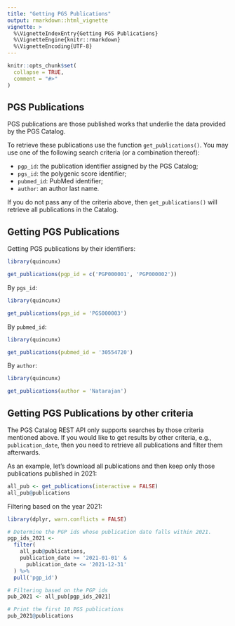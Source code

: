 ```yaml
---
title: "Getting PGS Publications"
output: rmarkdown::html_vignette
vignette: >
  %\VignetteIndexEntry{Getting PGS Publications}
  %\VignetteEngine{knitr::rmarkdown}
  %\VignetteEncoding{UTF-8}
---
```


```r
knitr::opts_chunk$set(
  collapse = TRUE,
  comment = "#>"
)
```

## PGS Publications

PGS publications are those published works that underlie the data provided by
the PGS Catalog.

To retrieve these publications use the function `get_publications()`. You may
use one of the following search criteria (or a combination thereof):

- `pgp_id`: the publication identifier assigned by the PGS Catalog;
- `pgs_id`: the polygenic score identifier;
- `pubmed_id`: PubMed identifier;
- `author`: an author last name.

If you do not pass any of the criteria above, then `get_publications()` will
retrieve all publications in the Catalog.

## Getting PGS Publications

Getting PGS publications by their identifiers:

```r
library(quincunx)

get_publications(pgp_id = c('PGP000001', 'PGP000002'))
```

By `pgs_id`:

```r
library(quincunx)

get_publications(pgs_id = 'PGS000003')
```

By `pubmed_id`:

```r
library(quincunx)

get_publications(pubmed_id = '30554720')
```

By `author`:

```r
library(quincunx)

get_publications(author = 'Natarajan')
```

## Getting PGS Publications by other criteria

The PGS Catalog REST API only supports searches by those criteria mentioned above. If you would like to get results by other criteria, e.g., `publication_date`, then you need to retrieve all publications and filter them afterwards.

As an example, let's download all publications and then keep only those publications published in 2021:

```r
all_pub <- get_publications(interactive = FALSE)
all_pub@publications
```

Filtering based on the year 2021:

```r
library(dplyr, warn.conflicts = FALSE)

# Determine the PGP ids whose publication date falls within 2021.
pgp_ids_2021 <-
  filter(
    all_pub@publications,
    publication_date >= '2021-01-01' &
      publication_date <= '2021-12-31'
  ) %>%
  pull('pgp_id')

# Filtering based on the PGP ids
pub_2021 <- all_pub[pgp_ids_2021]

# Print the first 10 PGS publications
pub_2021@publications
```
